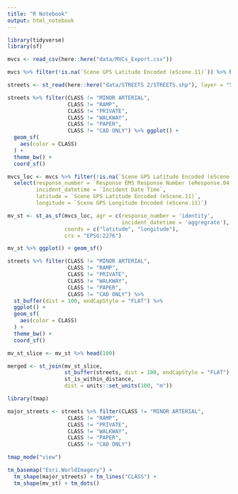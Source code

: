 ```yaml
---
title: "R Notebook"
output: html_notebook
---
```

```r
library(tidyverse)
library(sf)

mvcs <- read_csv(here::here("data/MVCs_Export.csv"))

mvcs %>% filter(!is.na(`Scene GPS Latitude Encoded (eScene.11)`)) %>% head()

```
```r
streets <- st_read(here::here("data/STREETS 2/STREETS.shp"), layer = "STREETS")

streets %>% filter(CLASS != "MINOR ARTERIAL",
                   CLASS != "RAMP",
                   CLASS != "PRIVATE",
                   CLASS != "WALKWAY",
                   CLASS != "PAPER",
                   CLASS != "CAD ONLY") %>% ggplot() +
  geom_sf(
    aes(color = CLASS)
  ) +
  theme_bw() +
  coord_sf()

```
```r
mvcs_loc <- mvcs %>% filter(!is.na(`Scene GPS Latitude Encoded (eScene.11)`),!is.na(`Scene GPS Longitude Encoded (eScene.11)`)) %>% 
  select(response_number = `Response EMS Response Number (eResponse.04)`, 
         incident_datetime = `Incident Date Time`, 
         latitude = `Scene GPS Latitude Encoded (eScene.11)`, 
         longitude = `Scene GPS Longitude Encoded (eScene.11)`)

mv_st <- st_as_sf(mvcs_loc, agr = c(response_number = 'identity',
                                    incident_datetime = 'aggregrate'),
                  coords = c("latitude", "longitude"),
                  crs = "EPSG:2276")

mv_st %>% ggplot() + geom_sf()
```
```r
streets %>% filter(CLASS != "MINOR ARTERIAL",
                   CLASS != "RAMP",
                   CLASS != "PRIVATE",
                   CLASS != "WALKWAY",
                   CLASS != "PAPER",
                   CLASS != "CAD ONLY") %>% 
  st_buffer(dist = 100, endCapStyle = "FLAT") %>% 
  ggplot() +
  geom_sf(
    aes(color = CLASS)
  ) +
  theme_bw() +
  coord_sf()
```
```r
mv_st_slice <- mv_st %>% head(100)

merged <- st_join(mv_st_slice,
                  st_buffer(streets, dist = 100, endCapStyle = "FLAT"),
                  st_is_within_distance,
                  dist = units::set_units(100, "m"))

```
```r
library(tmap)

major_streets <- streets %>% filter(CLASS != "MINOR ARTERIAL",
                   CLASS != "RAMP",
                   CLASS != "PRIVATE",
                   CLASS != "WALKWAY",
                   CLASS != "PAPER",
                   CLASS != "CAD ONLY")

tmap_mode("view")

tm_basemap("Esri.WorldImagery") +
  tm_shape(major_streets) + tm_lines("CLASS") +
  tm_shape(mv_st) + tm_dots()
```

